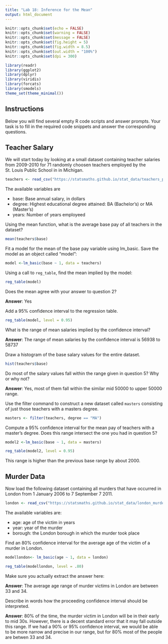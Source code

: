 ```yaml
---
title: "Lab 18: Inference for the Mean"
output: html_document
---
```


```r
knitr::opts_chunk$set(echo = FALSE)
knitr::opts_chunk$set(warning = FALSE)
knitr::opts_chunk$set(message = FALSE)
knitr::opts_chunk$set(fig.height = 5)
knitr::opts_chunk$set(fig.width = 8.5)
knitr::opts_chunk$set(out.width = "100%")
knitr::opts_chunk$set(dpi = 300)

library(readr)
library(ggplot2)
library(dplyr)
library(viridis)
library(forcats)
library(smodels)
theme_set(theme_minimal())
```

## Instructions

Below you will find several empty R code scripts and answer prompts. Your task
is to fill in the required code snippets and answer the corresponding
questions.

## Teacher Salary

We will start today by looking at a small dataset containing teacher
salaries from 2009-2010 for 71 randomly choosen teachers employed by the
St. Louis Public School in in Michigan.

```r
teachers <- read_csv("https://statsmaths.github.io/stat_data/teachers_pay.csv")
```

The available variables are

- base: Base annual salary, in dollars
- degree: Highest educational degree attained: BA (Bachelor's) or MA (Master's)
- years: Number of years employeed

Using the mean function, what is the average base pay of all teachers
in the dataset?

```r
mean(teachers$base)
```

Fit a model for the mean of the base pay variable using lm_basic. Save
the model as an object called "model":

```r
model <-lm_basic(base ~ 1, data = teachers)
```

Using a call to `reg_table`, find the mean implied by the model:

```r
reg_table(model)
```

Does the mean agree with your answer to question 2?

**Answer**: Yes

Add a 95% confidence interval to the regression table.

```r
reg_table(model, level = 0.95)
```

What is the range of mean salaries implied by the confidence interval?

**Answer**: The range of mean salaries by the confidence interval is 56938 to 58737

Draw a histogram of the base salary values for the entire dataset.

```r
hist(teachers$base)
```

Do most of the salary values fall within the range given in question 5? Why
or why not?

**Answer**: Yes, most of them fall within the similar mid 50000 to upper 50000 range. 

Use the filter command to construct a new dataset called `masters` consisting
of just those teachers with a masters degree.

```r
masters <- filter(teachers, degree == "MA")
```

Compute a 95% confidence interval for the mean pay of teachers with a master's
degree. Does this range intersect the one you had in question 5?

```r
model2 <-lm_basic(base ~ 1, data = masters)

reg_table(model2, level = 0.95)


```
This range is higher than the previous base range by about 2000. 

## Murder Data

Now load the following dataset containing all murders that have occurred in
London from 1 January 2006 to 7 September 7 2011.

```r
london <- read_csv("https://statsmaths.github.io/stat_data/london_murders.csv")
```

The available variables are:

- age: age of the victim in years
- year: year of the murder
- borough: the London borough in which the murder took place

Find an 80% confidence interval for the average age of the victim of a
murder in London.

```r
modellondon<- lm_basic(age ~ 1, data = london)

reg_table(modellondon, level = .80)
```

Make sure you actually extract the answer here:

**Answer**: The average age range of murder victims in London are between 33 and 34. 

Describe in words how the proceeding confidence interval should be
interpreted.

**Answer**: 80% of the time, the murder victim in London will be in their early to mid 30s. However, there is a decent standard error that it may fall outside this range. If we had a 90% or 95% confidence interval, we would be able to be more narrow and precise in our range, but for 80% most of the people are betwen 33 and 34. 








